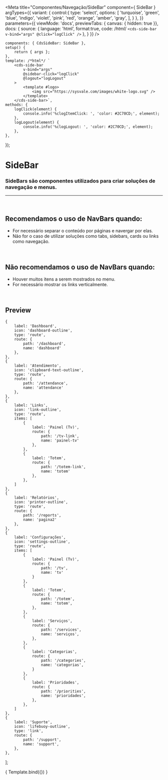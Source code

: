 
<Meta
	title="Componentes/Navegação/SideBar"
	component={ SideBar }
	argTypes={{
		variant: {
			control:{
				type: 'select',
				options: [
					'turquoise',
					'green',
					'blue',
					'indigo',
					'violet',
					'pink',
					'red',
					'orange',
					'amber',
					'gray',
				],
			}
		},
	}}
	parameters={{
		viewMode: 'docs',
		previewTabs: { canvas: { hidden: true }},
		docs: {
			source: {
				language: 'html',
				format:true,
				code: /*html*/ 
`<cds-side-bar
	v-bind="args"
	@click="logClick"
/>`
			},
		}
	}}
/>

	components: { CdsSideBar: SideBar },
	setup() {
		return { args };
	},
	template: /*html*/ `
		<cds-side-bar
			v-bind="args"
			@sidebar-click="logClick"
			@logout="logLogout"
		>
			<template #logo>
				<img src="https://sysvale.com/images/white-logo.svg" />
			</template>
		</cds-side-bar>`,
	methods: {
		logClick(element) {
			console.info('%clogItemClick: ', 'color: #2C70CD;', element);
		},
		logLogout(element) {
			console.info('%clogLogout: ', 'color: #2C70CD;', element);
		},
	},
});

# SideBar

### SideBars são componentes utilizados para criar soluções de navegação e menus.
---
<br />

## Recomendamos o uso de NavBars quando:
- For necessário separar o conteúdo por páginas e navergar por elas.
- Não for o caso de utilizar soluções como tabs, sidebars, cards ou links como navegação.

<br />

## Não recomendamos o uso de NavBars quando:
- Houver muitos itens a serem mostrados no menu.
- For necessário mostrar os links verticalmente.

<br />

## Preview

	{
		label: 'Dashboard',
		icon: 'dashboard-outline',
		type: 'route',
		route: {
			path: '/dashboard',
			name: 'dashboard'
		},
	},
	{
		label: 'Atendimento',
		icon: 'clipboard-text-outline',
		type: 'route',
		route: {
			path: '/attendance',
			name: 'attendance'
		},
	},
	{
		label: 'Links',
		icon: 'link-outline',
		type: 'route',
		items: [
			{
				label: 'Painel (Tv)',
				route: {
					path: '/tv-link',
					name: 'painel-tv'
				},
			},
			{
				label: 'Totem',
				route: {
					path: '/totem-link',
					name: 'totem'
				},
			},
		]
	},
	{
		label: 'Relatórios',
		icon: 'printer-outline',
		type: 'route',
		route: {
			path: '/reports',
			name: 'pagina2'
		},
	},
	{
		label: 'Configurações',
		icon: 'settings-outline',
		type: 'route',
		items: [
			{
				label: 'Painel (Tv)',
				route: {
					path: '/tv',
					name: 'tv'
				}
			},
			{
				label: 'Totem',
				route: {
					path: '/totem',
					name: 'totem',
				},
			},
			{
				label: 'Serviços',
				route: {
					path: '/services',
					name: 'serviços',
				},
			},
			{
				label: 'Categorias',
				route: {
					path: '/categories',
					name: 'categorias',
				}
			},
			{
				label: 'Prioridades',
				route: {
					path: '/priorities',
					name: 'prioridades',
				},
			},
		]
	},
	{
		label: 'Suporte',
		icon: 'lifebuoy-outline',
		type: 'link',
		route: {
			path: '/support',
			name: 'support',
		},
	},
];

<Canvas>
	<Story
		name="SideBar"
		args={{
			items: items,
			activeItem: items[4],
			userName: 'Joana Mendes',
			userRole: 'Administradora',
			userPicture: 'https://this-person-does-not-exist.com/img/avatar-gen83fa18cdcd216e7220794a23e76fe0dc.jpg',
		}}
	>
		{ Template.bind({}) }
	</Story>
</Canvas>

<ArgsTable story="SideBar" />